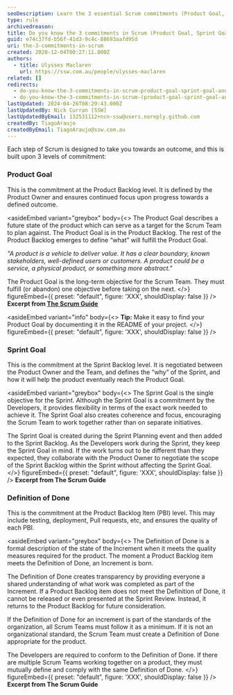 ```yaml
---
seoDescription: Learn the 3 essential Scrum commitments (Product Goal, Sprint Goal, Definition of Done) for effective project management
type: rule
archivedreason:
title: Do you know the 3 commitments in Scrum (Product Goal, Sprint Goal, and Definition of Done)?
guid: e74c37fd-b56f-41d3-9c4c-88693aafd95d
uri: the-3-commitments-in-scrum
created: 2020-12-04T00:27:11.000Z
authors:
  - title: Ulysses Maclaren
    url: https://ssw.com.au/people/ulysses-maclaren
related: []
redirects:
  - do-you-know-the-3-commitments-in-scrum-product-goal-sprint-goal-and-definition-of-done
  - do-you-know-the-3-commitments-in-scrum-(product-goal-sprint-goal-and-definition-of-done)
lastUpdated: 2024-04-26T08:29:43.000Z
lastUpdatedBy: Nick Curran [SSW]
lastUpdatedByEmail: 132531112+ncn-ssw@users.noreply.github.com
createdBy: TiagoAraujo
createdByEmail: TiagoAraujo@ssw.com.au
---
```


Each step of Scrum is designed to take you towards an outcome, and this is built upon 3 levels of commitment:
### Product Goal

This is the commitment at the Product Backlog level. It is defined by the Product Owner and ensures continued focus upon progress towards a defined outcome.

<asideEmbed
  variant="greybox"
  body={<>
    The Product Goal describes a future state of the product which can serve as a target for the Scrum Team to plan against. The Product Goal is in the Product Backlog. The rest of the Product Backlog emerges to define “what” will fulfill the Product Goal.

_"A product is a vehicle to deliver value. It has a clear boundary, known stakeholders, well-defined users or customers. A product could be a service, a physical product, or something more abstract."_

The Product Goal is the long-term objective for the Scrum Team. They must fulfill (or abandon) one objective before taking on the next.
  </>}
  figureEmbed={{
    preset: "default",
    figure: 'XXX',
    shouldDisplay: false
  }}
/>
**Excerpt from [The Scrum Guide](https://scrumguides.org/scrum-guide.html)**

<asideEmbed
  variant="info"
  body={<>
    **Tip:** Make it easy to find your Product Goal by documenting it in the README of your project.
  </>}
  figureEmbed={{
    preset: "default",
    figure: 'XXX',
    shouldDisplay: false
  }}
/>

### Sprint Goal

This is the commitment at the Sprint Backlog level. It is negotiated between the Product Owner and the Team, and defines the “why” of the Sprint, and how it will help the product eventually reach the Product Goal.

<asideEmbed
  variant="greybox"
  body={<>
    The Sprint Goal is the single objective for the Sprint. Although the Sprint Goal is a commitment by the Developers, it provides flexibility in terms of the exact work needed to achieve it. The Sprint Goal also creates coherence and focus, encouraging the Scrum Team to work together rather than on separate initiatives.

The Sprint Goal is created during the Sprint Planning event and then added to the Sprint Backlog. As the Developers work during the Sprint, they keep the Sprint Goal in mind. If the work turns out to be different than they expected, they collaborate with the Product Owner to negotiate the scope of the Sprint Backlog within the Sprint without affecting the Sprint Goal.
  </>}
  figureEmbed={{
    preset: "default",
    figure: 'XXX',
    shouldDisplay: false
  }}
/>
**Excerpt from The Scrum Guide**

### Definition of Done

This is the commitment at the Product Backlog Item (PBI) level. This may include testing, deployment, Pull requests, etc, and ensures the quality of each PBI.

<asideEmbed
  variant="greybox"
  body={<>
    The Definition of Done is a formal description of the state of the Increment when it meets the quality measures required for the product.
The moment a Product Backlog item meets the Definition of Done, an Increment is born.

The Definition of Done creates transparency by providing everyone a shared understanding of what work was completed as part of the Increment. If a Product Backlog item does not meet the Definition of Done, it cannot be released or even presented at the Sprint Review. Instead, it returns to the Product Backlog for future consideration.

If the Definition of Done for an increment is part of the standards of the organization, all Scrum Teams must follow it as a minimum. If it is not an organizational standard, the Scrum Team must create a Definition of Done appropriate for the product.

The Developers are required to conform to the Definition of Done. If there are multiple Scrum Teams working together on a product, they must mutually define and comply with the same Definition of Done.
  </>}
  figureEmbed={{
    preset: "default",
    figure: 'XXX',
    shouldDisplay: false
  }}
/>
**Excerpt from The Scrum Guide**
